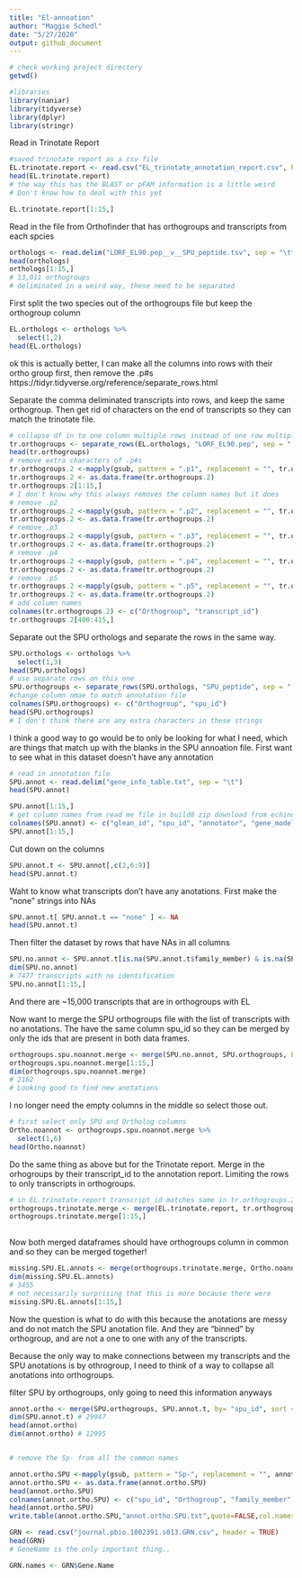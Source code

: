 ```yaml
---
title: "El-annoation"
author: "Maggie Schedl"
date: "5/27/2020"
output: github_document
---
```


```r
# check working project directory
getwd()
```

```r
#libraries
library(naniar)
library(tidyverse)
library(dplyr)
library(stringr)
```

Read in Trinotate Report
```r
#saved trinotate report as a csv file
EL.trinotate.report <- read.csv("EL_trinotate_annotation_report.csv", header = TRUE)
head(EL.trinotate.report)
# the way this has the BLAST or pFAM information is a little weird
# Don't know how to deal with this yet

EL.trinotate.report[1:15,]
```


Read in the file from Orthofinder that has orthogroups and transcripts from each spcies

```r
orthologs <- read.delim("LORF_EL90.pep__v__SPU_peptide.tsv", sep = "\t")
head(orthologs)
orthologs[1:15,]
# 13,011 orthogroups 
# deliminated in a weird way, these need to be separated
```

First split the two species out of the orthogroups file but keep the orthogroup column
```r
EL.orthologs <- orthologs %>% 
  select(1,2)
head(EL.orthologs)
```

ok this is actually better, I can make all the columns into rows with their ortho group first, then remove the .p#s
https://tidyr.tidyverse.org/reference/separate_rows.html

Separate the comma deliminated transcripts into rows, and keep the same orthogroup. Then get rid of characters on the end of transcripts so they can match the trinotate file. 
```r
# collapse df in to one column multiple rows instead of one row multiple columns
tr.orthogroups <- separate_rows(EL.orthologs, "LORF_EL90.pep", sep = ",", convert = FALSE)
head(tr.orthogroups)
# remove extra characters of .p#s
tr.orthogroups.2 <-mapply(gsub, pattern = ".p1", replacement = "", tr.orthogroups)
tr.orthogroups.2 <- as.data.frame(tr.orthogroups.2)
tr.orthogroups.2[1:15,]
# I don't know why this always removes the column names but it does
# remove .p2
tr.orthogroups.2 <-mapply(gsub, pattern = ".p2", replacement = "", tr.orthogroups.2)
tr.orthogroups.2 <- as.data.frame(tr.orthogroups.2)
# remove .p3
tr.orthogroups.2 <-mapply(gsub, pattern = ".p3", replacement = "", tr.orthogroups.2)
tr.orthogroups.2 <- as.data.frame(tr.orthogroups.2)
# remove .p4
tr.orthogroups.2 <-mapply(gsub, pattern = ".p4", replacement = "", tr.orthogroups.2)
tr.orthogroups.2 <- as.data.frame(tr.orthogroups.2)
# remove .p5
tr.orthogroups.2 <-mapply(gsub, pattern = ".p5", replacement = "", tr.orthogroups.2)
tr.orthogroups.2 <- as.data.frame(tr.orthogroups.2)
# add column names
colnames(tr.orthogroups.2) <- c("Orthogroup", "transcript_id")
tr.orthogroups.2[400:415,]
```

Separate out the SPU orthologs and separate the rows in the same way.
```r
SPU.orthologs <- orthologs %>% 
  select(1,3)
head(SPU.orthologs)
# use separate rows on this one
SPU.orthogroups <- separate_rows(SPU.orthologs, "SPU_peptide", sep = ",", convert = FALSE)
#change column nmae to match annotation file
colnames(SPU.orthogroups) <- c("Orthogroup", "spu_id")
head(SPU.orthogroups)
# I don't think there are any extra characters in these strings
```
 
I think a good way to go would be to only be looking for what I need, which are things that match up with the blanks in the SPU annoation file. 
First want to see what in this dataset doesn't have any annotation

```r
# read in annotation file
SPU.annot <- read.delim("gene_info_table.txt", sep = "\t")
head(SPU.annot)

SPU.annot[1:15,]
# get column names from read me file in build8 zip download from echinobase 
colnames(SPU.annot) <- c("glean_id", "spu_id", "annotator", "gene_model_check", "aditional_edivence", "family_member", "common_name", "synonyms", "best_genbank_hit", "ortholog_homolog", "group_coordinator", "difficult_annotation_categories", "old_common_name", "note", "manual_anno", "annotation_type", "overlap_gene", "whl_id", "curator")
SPU.annot[1:15,]
```

Cut down on the columns
```r
SPU.annot.t <- SPU.annot[,c(2,6:9)]
head(SPU.annot.t)
```
Waht to know what transcripts don't have any anotations. First make the "none" strings into NAs
```r
SPU.annot.t[ SPU.annot.t == "none" ] <- NA
head(SPU.annot.t)
```

Then filter the dataset by rows that have NAs in all columns
```r
SPU.no.annot <- SPU.annot.t[is.na(SPU.annot.t$family_member) & is.na(SPU.annot.t$common_name) & is.na(SPU.annot.t$synonyms) & is.na(SPU.annot.t$best_genbank_hit),]
dim(SPU.no.annot)
# 7477 transcripts with no identification 
SPU.no.annot[1:15,]
```
And there are ~15,000 transcripts that are in orthogroups with EL 

Now want to merge the SPU orthogroups file with the list of transcripts with no anotations. The have the same column spu_id so they can be merged by only the ids that are present in both data frames.
```r
orthogroups.spu.noannot.merge <- merge(SPU.no.annot, SPU.orthogroups, by= "spu_id", sort = TRUE)
orthogroups.spu.noannot.merge[1:15,]
dim(orthogroups.spu.noannot.merge)
# 2162
# Looking good to find new anotations 
```

I no longer need the empty columns in the middle so select those out.

```r
# first select only SPU and Ortholog columns
Ortho.noannot <- orthogroups.spu.noannot.merge %>% 
  select(1,6)
head(Ortho.noannot)
```

Do the same thing as above but for the Trinotate report. Merge in the orhogroups by their transcript_id to the annotation report. Limiting the rows to only transcripts in orthogroups.

```r
# in EL.trinotate.report transcript_id matches same in tr.orthogroups.2
orthogroups.trinotate.merge <- merge(EL.trinotate.report, tr.orthogroups.2, by= "transcript_id", sort = TRUE)
orthogroups.trinotate.merge[1:15,]
 
```

Now both merged dataframes should have orthogroups column in common and so they can be merged together!

```r
missing.SPU.EL.annots <- merge(orthogroups.trinotate.merge, Ortho.noannot, by= "Orthogroup", sort = TRUE)
dim(missing.SPU.EL.annots)
# 3455 
# not necessarily surprising that this is more because there were 
missing.SPU.EL.annots[1:15,]
```

Now the question is what to do with this because the anotations are messy and do not match the SPU anotation file. And they are "binned" by orthogroup, and are not a one to one with any of the transcripts. 

Because the only way to make connections between my transcripts and the SPU anotations is by othrogroup, I need to think of a way to collapse all anotations into orthogroups. 


filter SPU by orthogroups, only going to need this information anyways

```r

annot.ortho <- merge(SPU.orthogroups, SPU.annot.t, by= "spu_id", sort = TRUE)
dim(SPU.annot.t) # 29947 
head(annot.ortho)
dim(annot.ortho) # 12995


# remove the Sp- from all the common names

annot.ortho.SPU <-mapply(gsub, pattern = "Sp-", replacement = "", annot.ortho)
annot.ortho.SPU <- as.data.frame(annot.ortho.SPU)
head(annot.ortho.SPU)
colnames(annot.ortho.SPU) <- c("spu_id", "Orthogroup", "family_member", "common_name" , "synonyms" , "best_genbank_hit")
head(annot.ortho.SPU)
write.table(annot.ortho.SPU,"annot.ortho.SPU.txt",quote=FALSE,col.names=TRUE,row.names=TRUE,sep="\t")
```

```r

GRN <- read.csv("journal.pbio.1002391.s013.GRN.csv", header = TRUE)
head(GRN)
# GeneName is the only important thing..

GRN.names <- GRN$Gene.Name
```




